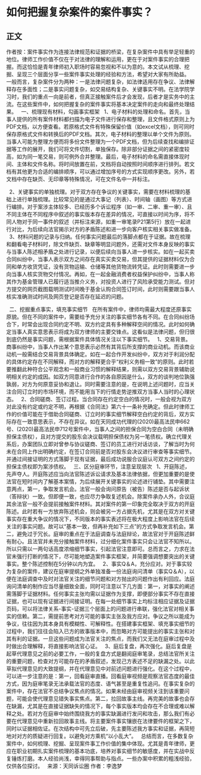 # 如何把握复杂案件的案件事实？
## 正文
作者按：案件事实作为连接法律规范和证据的桥梁，在复杂案件中具有举足轻重的地位。律师工作价值不仅在于对法律的理解和运用，更在于对案件事实的合理把握。而这恰恰是青年律师初入职场时容易忽视和不以为意的。本文试从梳理、挖掘、呈现三个层面分享一些案件事实处理的经验和方法，希望对大家有所助益。
 
一般而言，复杂案件分为两种：一是法律问题复杂，如法律适用存在争议、法律解释存在多面性；二是事实问题复杂，如交易结构复杂、关键事实不明。在法学院学习时，我们的重点一向是前者，但真正接触案件后才会发现，后者才是实务中的主流。在这些案件中，如何把握复杂的案件事实将基本决定案件的走向和最终处理结果。
 
一、梳理现有材料，勾画事实框架
 
1、电子材料的处理和命名。首先，当事人提供的所有案件材料都扫描为电子文件进行保存和整理，且文件格式原则上为PDF文档，以方便查看。若原格式文件有特殊保留价值（如excel文档），则可同时保存原格式文件和转换后的PDF文档。其次，电子材料的整理以单个文件为原则。当事人可能为整理方便而将多份文件整理为一个PDF文档，但为后续查找和编排证据等工作的展开，我们可将文件切割，单独保存。除非部分证据之间的紧密度较高，如为同一笔交易，则可例外合并整理。最后，电子材料的命名需直接体现时间、主体和文件名称。将时间放置在前，文档将自动按照时间顺序进行排列。若文档有其他更为合适的编排顺序，可以通过增加序号的方式实现顺序更改。另外，若文档中存在缺页、无印章等特殊情况，可在文件名中一并标注。
 

 
2、关键事实的单独梳理。对于双方存在争议的关键事实，需要在材料梳理的基础上进行单独梳理。比较常见的是通过大事记（列表）、时间轴（画图）等方式进行编排。对于案涉主体较多、已经历多个诉讼程序（如一审、二审、重一审）、且不同主体在不同程序中叙述的事实版本存在差异的情况，可直接以时间为序，将不同人物对于同一事件的叙述（并标注来源，如重一审笔录P21第5行）放在一起进行对比，为后续向法官揭示对方的矛盾陈述和进一步向客户核实相关事实做准备。
 
3、材料问题的记录与归纳。任何事实问题最后的落脚点都在于证据。故在梳理和翻看电子材料时，除文件缺页、缺章等明显问题外，还需对文件本身反映的事实与当事人陈述相矛盾之处进行记录，以便后续向当事人进一步核实。如在一起买卖合同纠纷中，当事人表示双方之间存在真实买卖交易，但其提供的证据材料仅为合同和单方收货凭证，没有货物运输、仓储等其他货物流转凭证。此时则需要进一步向当事人核实货物交付情况。再如，在一起金融消费者权益保护纠纷中，当事人称其作为基金管理人已履行适当推介义务，对投资人进行了风险承受能力测试。但对方提交的网页截图载明测试时间晚于基金认购合同签订时间，此时则需要跟当事人核实准确测试时间及网页登记是否存在延迟的问题。
 

 
二、挖掘重点事实，填充事实细节
 
在所有案件中，律师均需最大程度还原事实原貌。但在不同的案件中，需要给予充分关注的事实细节各有不同。在合同纠纷场合下，时常会出现合同约定不明、双方约定具有多种解释空间的情况。此时如何确定当事人真实意思表示将成为双方律师的主要交锋点。这看似是法律问题，但归很到底仍然是事实问题，需根据案件具体情况关注以下事实细节。
 
1、交易背景。商事纠纷中，当事人作出某个意思表示必然有其背后所支撑的商业动机。而该商业动机一般需结合交易背景具体确定。如在一起合作开发纠纷中，双方对于利润分配的具体约定存在不同解释，而对方的解释更合乎“权利义务相一致”的原则。此时若要推翻此种符合公平观念和一般商业习惯的解释结果，则需以双方交易背景辅助说明相关约定的成因。如双方同意进行合作的各自原因是什么，双方的谈判地位孰强孰弱，对方为何原意妥协和退让。同时需要注意的是，在说明上述问题时，应当关注合同订立时的市场环境，而不能用当下的行情走势逆推双方当事人当时的心理状态。
 
2、合同磋商、签订过程。当合同存在约定空白的情况时，一般会视为双方对此没有约定或约定不明，再根据《合同法》第六十一条补充确定。但此时律师工作的价值可能在于借助合同磋商、订立时的事实细节解释空白约定的背后，双方实际存在一致意思表示，不存在异议。如在天同成功代理的(2020)最高法民申662号、(2020)最高法民申712号案件中，当事人之间的担保合同为空白合同（未明确担保主债权），且对方提交的股东会决议载明担保债权为另一笔债权。确立代理关系后，办案团队立即对曾参与协议磋商、签订的员工进行对话访谈，了解当时为何未在合同上作出明确约定，在签订合同前是否对股东会决议进行审查等事实细节。并通过间接证明的方式落脚于现有证据，最后成功说服合议庭认可双方之间约定的担保主债权即为案涉债权。
 
三、区分庭审环节，注意呈现层次
 
1、开庭陈述，先声夺人。开庭陈述应当向法官陈述诉讼请求及基本法律依据，但更加重要的是使法官在短时间内了解基本案情，为后续展开关键事实的论述进行铺垫。其中需要注意两点，第一，争取发言机会。法官一般会询问原告（被告）陈述是否与起诉状（答辩状）一致。但即便一致，也应尽力争取复述机会。除案件承办人外，合议庭其余法官一般不会提前接触案件材料。其对案件的第一印象完全取决于双方的开庭陈述。此时若有一方放弃陈述机会，则会被另一方占据先机，尤其是在双方对关键事实存在重大争议的情况下，不同版本的事实表述将在极大程度上影响法官在后续关注的事实问题。故可以“基本一致，但再补充如下三点”的方式争取发言机会。第二，避免过于冗长。庭审的重点在于法庭调查与法庭辩论，故法官对于开庭陈述鲜有耐心。且法官并未充分接触案件材料，过分细化案件事实只会让法官不知所以。所以只需以一两句话高度浓缩细节事实，引起法官注意即可。总而言之，力求在法官未强行打断的情况下，尽可能地塑造案件事实框架，并简要强调想要突出的关键事实。整个陈述控制在5分钟以内为宜。
 
2、事实Q＆A，充分应对。对于事实较为复杂的案件，建议在庭审提纲之外单独准备一份法庭询问清单（事实Q＆A），以便在法庭调查中及时对法官关注的细节问题和对方抛出的问题作出有利回应。法庭询问清单的制作应当尽量细致全面，同时可注意以下几方面：第一，对事实的阐述需落脚于证据材料。任何事实主张均需以证据作为支撑，即便部分事实不存在直接证据，也可以现有证据进行间接证明。在每一处细节事实上均标注相应证据及证据页码，可以将法律关系-事实-证据三个层面上的问题进行串联，强化法官对相关事实的信赖。第二，需提前思考对方可能的事实主张及我方应对。争议之所以能成为争议，往往因为其本身具有模糊性、可解释性。在搭建事实框架、填充事实细节的过程中，我们往往会陷入已方的故事版本中，而忽略对方可能提出的事实主张和对其有利的证据。一旦这些问题成为法官关注的焦点，而我们又无法在庭审过程中及时做出合理解释，将直接影响法官心证。
 
3、庭后复盘，再次强化。庭后复盘是起草代理意见之前的必要工作，一般的复盘方式是翻阅庭审笔录，总结法官所关注的重要问题，检查对方可能存在的矛盾叙述，发现己方表述不足的缺漏之处。以此草拟代理意见的大致提纲，并在代理意见中对前述问题进行强化。在这个过程中，可以进一步注意的是：第一，回看庭审直播。回看庭审视频是观察法官态度的最佳方式，因为庭审笔录无法承载法官的态度、语气甚至是重复性追问。在事实复杂的案件中，存在法官不总结争议焦点的情况。如果未经由庭审视频关注到该重要问题，可能会使代理意见错失事实焦点。第二，拉回故事主线。再完美的故事也会存在缺漏，尤其是在直接证据缺失的情况下，每个事实版本均会存在不合理或难以解释之处。若对方在庭审中始终围绕我方的事实缺漏进行发问和攻击，那么我们有必要在代理意见中重新拉回故事主线。将主要案件事实镶嵌在法律要件的框架之下，同时以证据相佐证。在次结构中可先立后破，先主要陈述我方事实和证据，再简短地对对方的质疑进行回复。以避免对方乘机“以小乱大”。
 
总结而言，在多数复杂案件中，如何梳理、挖掘、呈现案件事工作价值的集中体现。尤其是青年律师，更应在职业初期扎实案件梳理的基本功底，培养对事实细节的敏感度，并在实战中反复锤炼打磨。本人经验尚浅，幸得同事帮助与指点。一些办案中积累的粗浅经验，仅供各位探讨。
 
来源：天同诉讼圈
作者：李逸梦

